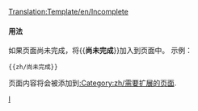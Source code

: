 <noinclude>[[Translation:Template/en/Incomplete]]</noinclude>{{zh/条目消息框| type  = content
| image = en/UnderConstructionOrange.png
| text  = <strong>尚未完成</strong><br>''请注意，此页面的内容尚不完全，因为仍在撰写中。''
}}<includeonly>{{{1|[[Category:zh/需要扩展的页面]]}}}</includeonly><noinclude>

====用法====
如果页面尚未完成，将<nowiki>{{</nowiki>'''尚未完成'''<nowiki>}}</nowiki>加入到页面中。
示例：
<pre>{{zh/尚未完成}}</pre>
页面内容将会被添加到[[:Category:zh/需要扩展的页面]].

[[Category:zh/信息框|I]]</noinclude>